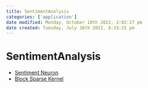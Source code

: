 ```yaml
---
title: SentimentAnalysis
categories: ['application']
date modified: Monday, October 10th 2022, 2:02:17 pm
date created: Tuesday, July 26th 2022, 8:33:15 pm
---
```


# SentimentAnalysis
- [Sentiment Neuron](Sentiment%20Neuron.qmd)
- [Block Sparse Kernel](Block%20Sparse%20Kernel.qmd)



